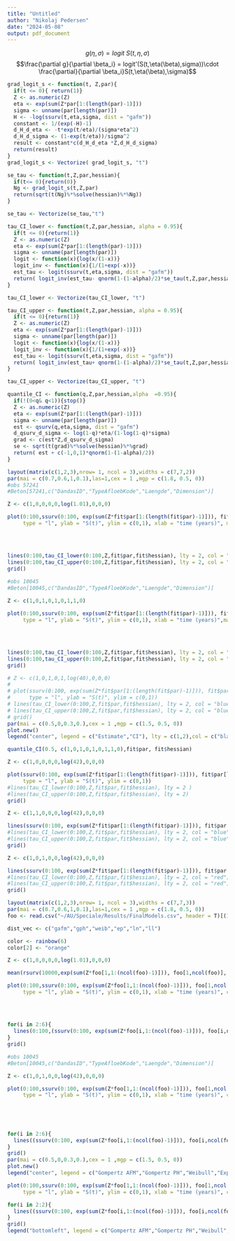 ---
title: "Untitled"
author: "Nikolaj Pedersen"
date: "2024-05-08"
output: pdf_document
---

$$ g(\eta,\sigma)= logit\ S(t,\eta,\sigma) $$
$$\frac{\partial g}{\partial \beta_i} = logit'(S(t,\eta(\beta),sigma))\cdot \frac{\partial}{\partial \beta_i}S(t,\eta(\beta),\sigma)$$



```{r}
grad_logit_s <- function(t, Z,par){
  if(t <= 0){ return(1)}
  Z <- as.numeric(Z)
  eta <- exp(sum(Z*par[1:(length(par)-1)]))
  sigma <- unname(par[length(par)])
  H <- -log(ssurv(t,eta,sigma, dist = "gafm"))
  constant <- 1/(exp(-H)-1)
  d_H_d_eta <- -t*exp(t/eta)/(sigma*eta^2)
  d_H_d_sigma <- (1-exp(t/eta))/sigma^2
  result <- constant*c(d_H_d_eta *Z,d_H_d_sigma)
  return(result)
}
grad_logit_s <- Vectorize( grad_logit_s, "t")

se_tau <- function(t,Z,par,hessian){
  if(t<= 0){return(0)}
  Ng <- grad_logit_s(t,Z,par)
  return(sqrt(t(Ng)%*%solve(hessian)%*%Ng))
}

se_tau <- Vectorize(se_tau,"t")

tau_CI_lower <- function(t,Z,par,hessian, alpha = 0.95){
  if(t <= 0){return(1)}
  Z <- as.numeric(Z)
  eta <- exp(sum(Z*par[1:(length(par)-1)]))
  sigma <- unname(par[length(par)])
  logit <- function(x){log(x/(1-x))}
  logit_inv <- function(x){1/(1+exp(-x))}
  est_tau <- logit(ssurv(t,eta,sigma, dist = "gafm"))
  return( logit_inv(est_tau- qnorm(1-(1-alpha)/2)*se_tau(t,Z,par,hessian)))
}

tau_CI_lower <- Vectorize(tau_CI_lower, "t")

tau_CI_upper <- function(t,Z,par,hessian, alpha = 0.95){
  if(t <= 0){return(1)}
  Z <- as.numeric(Z)
  eta <- exp(sum(Z*par[1:(length(par)-1)]))
  sigma <- unname(par[length(par)])
  logit <- function(x){log(x/(1-x))}
  logit_inv <- function(x){1/(1+exp(-x))}
  est_tau <- logit(ssurv(t,eta,sigma, dist = "gafm"))
  return( logit_inv(est_tau+ qnorm(1-(1-alpha)/2)*se_tau(t,Z,par,hessian)))
}

tau_CI_upper <- Vectorize(tau_CI_upper, "t")

quantile_CI <- function(q,Z,par,hessian,alpha  =0.95){
  if(!(0<q& q<1)){stop()}
  Z <- as.numeric(Z)
  eta <- exp(sum(Z*par[1:(length(par)-1)]))
  sigma <- unname(par[length(par)])
  est <- qsurv(q,eta,sigma, dist = "gafm")
  d_qsurv_d_sigma <- log(1-q)*eta/(1-log(1-q)*sigma)
  grad <- c(est*Z,d_qsurv_d_sigma)
  se <- sqrt(t(grad)%*%solve(hessian)%*%grad)
  return( est + c(-1,0,1)*qnorm(1-(1-alpha)/2))
}
```

```{r, fig.width= 11, fig.height= 4}
layout(matrix(c(1,2,3),nrow= 1, ncol = 3),widths = c(7,7,2))
par(mai = c(0.7,0.6,1,0.1),las=1,cex = 1 ,mgp = c(1.8, 0.5, 0))
#obs 57241
#Beton[57241,c("DandasID","TypeAfloebKode","Laengde","Dimension")]

Z <- c(1,0,0,0,0,log(1.01),0,0,0)

plot(0:100,ssurv(0:100, exp(sum(Z*fit$par[1:(length(fit$par)-1)])), fit$par[length(fit$par)], dist = "gafm"),
     type = "l", ylab = "S(t)", ylim = c(0,1), xlab = "time (years)", main = c("Parametric est. Survival function",
                                                                               "Utility: Novafos (NF)",
                                                                               "Content: Combined",
                                                                               "Length: 1.01m",
                                                                               "Dimension: 250mm"))
lines(0:100,tau_CI_lower(0:100,Z,fit$par,fit$hessian), lty = 2, col = "blue")
lines(0:100,tau_CI_upper(0:100,Z,fit$par,fit$hessian), lty = 2, col = "blue")
grid()

#obs 10045
#Beton[10045,c("DandasID","TypeAfloebKode","Laengde","Dimension")]

Z <- c(1,0,1,0,1,0,1,1,0)

plot(0:100,ssurv(0:100, exp(sum(Z*fit$par[1:(length(fit$par)-1)])), fit$par[length(fit$par)], dist = "gafm"),
     type = "l", ylab = "S(t)", ylim = c(0,1), xlab = "time (years)",main = c("Parametric est. Survival function",
                                                                               "Utility: Vandcenter Syd (VC)",
                                                                               "Content: Sewage",
                                                                               "Length: 82.79m",
                                                                               "Dimension: 160mm"))
lines(0:100,tau_CI_lower(0:100,Z,fit$par,fit$hessian), lty = 2, col = "blue")
lines(0:100,tau_CI_upper(0:100,Z,fit$par,fit$hessian), lty = 2, col = "blue")
grid()

# Z <- c(1,0,1,0,1,log(40),0,0,0)
# 
# plot(ssurv(0:100, exp(sum(Z*fit$par[1:(length(fit$par)-1)])), fit$par[length(fit$par)], dist = "gafm"),
#      type = "l", ylab = "S(t)", ylim = c(0,1))
# lines(tau_CI_lower(0:100,Z,fit$par,fit$hessian), lty = 2, col = "blue")
# lines(tau_CI_upper(0:100,Z,fit$par,fit$hessian), lty = 2, col = "blue")
# grid()
par(mai = c(0.5,0,0.3,0.),cex = 1 ,mgp = c(1.5, 0.5, 0))
plot.new()
legend("center", legend = c("Estimate","CI"), lty = c(1,2),col = c("black","blue"), pt.cex = 1, cex = 0.8)
```
```{r}
quantile_CI(0.5, c(1,0,1,0,1,0,1,1,0),fit$par, fit$hessian)
```


```{r}
Z <- c(1,0,0,0,0,log(42),0,0,0)

plot(ssurv(0:100, exp(sum(Z*fit$par[1:(length(fit$par)-1)])), fit$par[length(fit$par)], dist = "gafm"),
     type = "l", ylab = "S(t)", ylim = c(0,1))
#lines(tau_CI_lower(0:100,Z,fit$par,fit$hessian), lty = 2 )
#lines(tau_CI_upper(0:100,Z,fit$par,fit$hessian), lty = 2)
grid()

Z <- c(1,1,0,0,0,log(42),0,0,0)

lines(ssurv(0:100, exp(sum(Z*fit$par[1:(length(fit$par)-1)])), fit$par[length(fit$par)], dist = "gafm"), col = "blue")
#lines(tau_CI_lower(0:100,Z,fit$par,fit$hessian), lty = 2, col = "blue")
#lines(tau_CI_upper(0:100,Z,fit$par,fit$hessian), lty = 2, col = "blue")
grid()

Z <- c(1,0,1,0,0,log(42),0,0,0)

lines(ssurv(0:100, exp(sum(Z*fit$par[1:(length(fit$par)-1)])), fit$par[length(fit$par)], dist = "gafm"),col = "red")
#lines(tau_CI_lower(0:100,Z,fit$par,fit$hessian), lty = 2, col = "red")
#lines(tau_CI_upper(0:100,Z,fit$par,fit$hessian), lty = 2, col = "red")
grid()
```

```{r, fig.width= 11, fig.height= 4}
layout(matrix(c(1,2,3),nrow= 1, ncol = 3),widths = c(7,7,3))
par(mai = c(0.7,0.6,1,0.1),las=1,cex = 1 ,mgp = c(1.8, 0.5, 0))
foo <- read.csv("~/AU/Speciale/Results/FinalModels.csv", header = T)[(1:6)*2-1,-c(1:4,6)]

dist_vec <- c("gafm","gph","weib","ep","ln","ll")

color <- rainbow(6)
color[2] <- "orange"

Z <- c(1,0,0,0,0,log(1.01),0,0,0)

mean(rsurv(10000,exp(sum(Z*foo[1,1:(ncol(foo)-1)])), foo[1,ncol(foo)], dist = "gafm"))

plot(0:100,ssurv(0:100, exp(sum(Z*foo[1,1:(ncol(foo)-1)])), foo[1,ncol(foo)], dist = "gafm"),
     type = "l", ylab = "S(t)", ylim = c(0,1), xlab = "time (years)", col = color[1], main = c("Parametric est. Survival functions",
                                                                               "Utility: Novafos (NF)",
                                                                               "Content: Combined",
                                                                               "Length: 1.01m",
                                                                               "Dimension: 250mm"))
for(i in 2:6){
  lines(0:100,(ssurv(0:100, exp(sum(Z*foo[i,1:(ncol(foo)-1)])), foo[i,ncol(foo)], dist = dist_vec[i])), col = color[i])
}
grid()

#obs 10045
#Beton[10045,c("DandasID","TypeAfloebKode","Laengde","Dimension")]

Z <- c(1,0,1,0,0,log(42),0,0,0)

plot(0:100,ssurv(0:100, exp(sum(Z*foo[1,1:(ncol(foo)-1)])), foo[1,ncol(foo)], dist = "gafm"),
     type = "l", ylab = "S(t)", ylim = c(0,1), xlab = "time (years)", col = color[1],main = c("Parametric est. Survival functions",
                                                                               "Utility: Vandcenter Syd (VC)",
                                                                               "Content: Sewage",
                                                                               "Length: 82.79m",
                                                                               "Dimension: 160mm"))

for(i in 2:6){
  lines((ssurv(0:100, exp(sum(Z*foo[i,1:(ncol(foo)-1)])), foo[i,ncol(foo)], dist = dist_vec[i])), col = color[i])
}
grid()
par(mai = c(0.5,0,0.3,0.),cex = 1 ,mgp = c(1.5, 0.5, 0))
plot.new()
legend("center", legend = c("Gompertz AFM","Gompertz PH","Weibull","Exp. power","Log-normal","Log-logistic"), col = color, lty = 1)
```
```{r, fig.width= 11, fig.height= 8}
plot(0:100,ssurv(0:100, exp(sum(Z*foo[1,1:(ncol(foo)-1)])), foo[1,ncol(foo)], dist = "gafm"),
     type = "l", ylab = "S(t)", ylim = c(0,1), xlab = "time (years)", col = color[1])

for(i in 2:2){
  lines((ssurv(0:100, exp(sum(Z*foo[i,1:(ncol(foo)-1)])), foo[i,ncol(foo)], dist =dist_vec[i])), col = color[i])
}
grid()
legend("bottomleft", legend = c("Gompertz AFM","Gompertz PH","Weibull","Exp. power","Log-normal","Log-logistic"), col = color, lty = 1)
```

